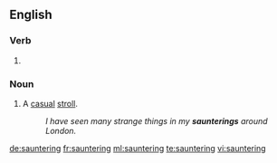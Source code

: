 ==English==

===Verb===
{{head|en}}

# {{present participle of|saunter|lang=en}}

===Noun===
{{en-noun}}

# A [[casual]] [[stroll]].
#: ''I have seen many strange things in my '''saunterings''' around London.''

[[de:sauntering]]
[[fr:sauntering]]
[[ml:sauntering]]
[[te:sauntering]]
[[vi:sauntering]]
